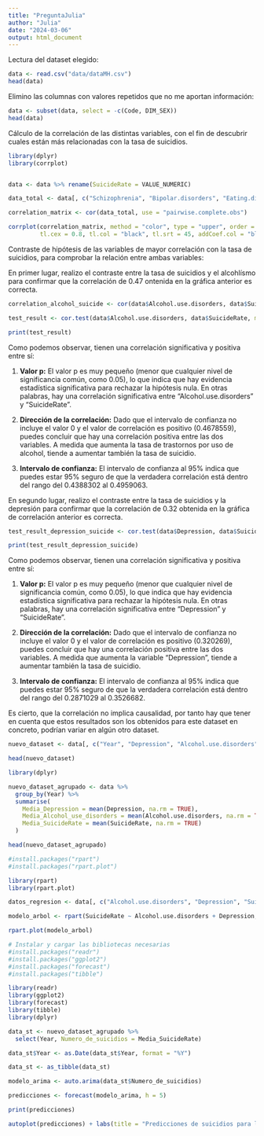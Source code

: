 ```yaml
---
title: "PreguntaJulia"
author: "Julia"
date: "2024-03-06"
output: html_document
---
```


Lectura del dataset elegido:

```r
data <- read.csv("data/dataMH.csv")
head(data)
```

Elimino las columnas con valores repetidos que no me aportan información:

```r
data <- subset(data, select = -c(Code, DIM_SEX))
head(data)
```

Cálculo de la correlación de las distintas variables, con el fin de descubrir cuales están más relacionadas con la tasa de suicidios.

```r
library(dplyr)
library(corrplot)


data <- data %>% rename(SuicideRate = VALUE_NUMERIC)

data_total <- data[, c("Schizophrenia", "Bipolar.disorders", "Eating.disorders", "Anxiety.disorders", "Drug.use.disorders", "Depression", "Alcohol.use.disorders", "SuicideRate")]

correlation_matrix <- cor(data_total, use = "pairwise.complete.obs")

corrplot(correlation_matrix, method = "color", type = "upper", order = "hclust", 
         tl.cex = 0.8, tl.col = "black", tl.srt = 45, addCoef.col = "black", number.cex = 0.7)
```

Contraste de hipótesis de las variables de mayor correlación con la tasa de suicidios, para comprobar la relación entre ambas variables:

En primer lugar, realizo el contraste entre la tasa de suicidios y el alcohlísmo para confirmar que la correlación de 0.47 ontenida en la gráfica anterior es correcta.

```r

correlation_alcohol_suicide <- cor(data$Alcohol.use.disorders, data$SuicideRate, use = "complete.obs")

test_result <- cor.test(data$Alcohol.use.disorders, data$SuicideRate, method = "pearson")

print(test_result)
```

Como podemos observar, tienen una correlación significativa y positiva entre sí:

1.  **Valor p:** El valor p es muy pequeño (menor que cualquier nivel de significancia común, como 0.05), lo que indica que hay evidencia estadística significativa para rechazar la hipótesis nula. En otras palabras, hay una correlación significativa entre "Alcohol.use.disorders" y "SuicideRate".

2.  **Dirección de la correlación:** Dado que el intervalo de confianza no incluye el valor 0 y el valor de correlación es positivo (0.4678559), puedes concluir que hay una correlación positiva entre las dos variables. A medida que aumenta la tasa de trastornos por uso de alcohol, tiende a aumentar también la tasa de suicidio.

3.  **Intervalo de confianza:** El intervalo de confianza al 95% indica que puedes estar 95% seguro de que la verdadera correlación está dentro del rango del 0.4388302 al 0.4959063.

En segundo lugar, realizo el contraste entre la tasa de suicidios y la depresión para confirmar que la correlación de 0.32 obtenida en la gráfica de correlación anterior es correcta.

```r
test_result_depression_suicide <- cor.test(data$Depression, data$SuicideRate, method = "pearson")

print(test_result_depression_suicide)
```

Como podemos observar, tienen una correlación significativa y positiva entre sí:

1.  **Valor p:** El valor p es muy pequeño (menor que cualquier nivel de significancia común, como 0.05), lo que indica que hay evidencia estadística significativa para rechazar la hipótesis nula. En otras palabras, hay una correlación significativa entre "Depression" y "SuicideRate".

2.  **Dirección de la correlación:** Dado que el intervalo de confianza no incluye el valor 0 y el valor de correlación es positivo (0.320269), puedes concluir que hay una correlación positiva entre las dos variables. A medida que aumenta la variable "Depression", tiende a aumentar también la tasa de suicidio.

3.  **Intervalo de confianza:** El intervalo de confianza al 95% indica que puedes estar 95% seguro de que la verdadera correlación está dentro del rango del 0.2871029 al 0.3526682.

Es cierto, que la correlación no implica causalidad, por tanto hay que tener en cuenta que estos resultados son los obtenidos para este dataset en concreto, podrían variar en algún otro dataset.

```r

nuevo_dataset <- data[, c("Year", "Depression", "Alcohol.use.disorders", "SuicideRate")]

head(nuevo_dataset)
```

```r
library(dplyr)

nuevo_dataset_agrupado <- data %>%
  group_by(Year) %>%
  summarise(
    Media_Depression = mean(Depression, na.rm = TRUE),
    Media_Alcohol_use_disorders = mean(Alcohol.use.disorders, na.rm = TRUE),
    Media_SuicideRate = mean(SuicideRate, na.rm = TRUE)
  )

head(nuevo_dataset_agrupado)
```


```r
#install.packages("rpart")
#install.packages("rpart.plot")

library(rpart)
library(rpart.plot)

datos_regresion <- data[, c("Alcohol.use.disorders", "Depression", "SuicideRate")]

modelo_arbol <- rpart(SuicideRate ~ Alcohol.use.disorders + Depression, data = datos_regresion)

rpart.plot(modelo_arbol)
```


```r
# Instalar y cargar las bibliotecas necesarias
#install.packages("readr")
#install.packages("ggplot2")
#install.packages("forecast")
#install.packages("tibble")

library(readr)
library(ggplot2)
library(forecast)
library(tibble)
library(dplyr)

data_st <- nuevo_dataset_agrupado %>% 
  select(Year, Numero_de_suicidios = Media_SuicideRate) 

data_st$Year <- as.Date(data_st$Year, format = "%Y")

data_st <- as_tibble(data_st)

modelo_arima <- auto.arima(data_st$Numero_de_suicidios)

predicciones <- forecast(modelo_arima, h = 5)

print(predicciones)

```



```r
autoplot(predicciones) + labs(title = "Predicciones de suicidios para los próximos 5 años")
```


